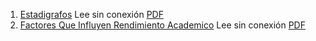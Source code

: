 1. [Estadigrafos](https://achalmaedison.netlify.app/econometria/estadistica/2018-05-16-estadigrafos) Lee sin conexión [PDF](https://achalmaedison.netlify.app/econometria/estadistica/2018-05-16-estadigrafos/index.pdf)
2. [Factores Que Influyen Rendimiento Academico](https://achalmaedison.netlify.app/econometria/estadistica/2018-12-26-factores-que-influyen-rendimiento-academico) Lee sin conexión [PDF](https://achalmaedison.netlify.app/econometria/estadistica/2018-12-26-factores-que-influyen-rendimiento-academico/index.pdf)
